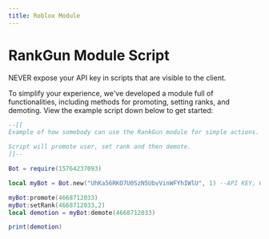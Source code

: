 ---
title: Roblox Module
---


# RankGun Module Script 

<Callout type="error" emoji="️🚫">
  NEVER expose your API key in scripts that are visible to the client. 
</Callout>

To simplify your experience, we've developed a module full of functionalities, including methods for promoting, setting ranks, and demoting. View the example script down below to get started: 

```lua
--[[
Example of how somebody can use the RankGun module for simple actions.

Script will promote user, set rank and then demote.
]]--

Bot = require(15764237093)

local myBot = Bot.new("UhKa56RKO7U0SzN5UbvVinWFYhIWlU", 1) --API KEY, WORKSPACE ID

myBot:promote(4668712033)
myBot:setRank(4668712033,2)
local demotion = myBot:demote(4668712033)

print(demotion)
```